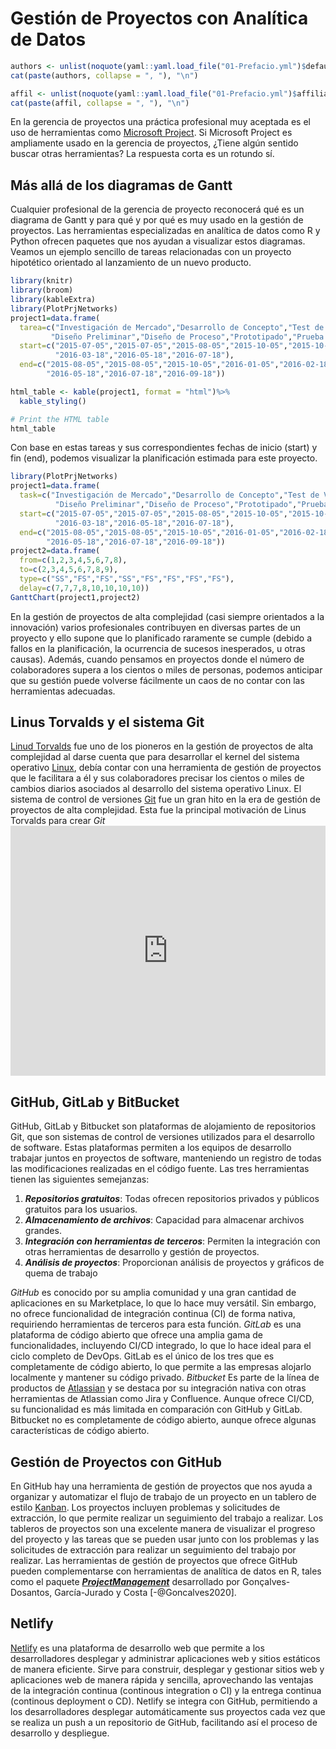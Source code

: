 # Gestión de Proyectos con Analítica de Datos

```r
authors <- unlist(noquote(yaml::yaml.load_file("01-Prefacio.yml")$default))
cat(paste(authors, collapse = ", "), "\n") 
```

```r
affil <- unlist(noquote(yaml::yaml.load_file("01-Prefacio.yml")$affiliation))
cat(paste(affil, collapse = ", "), "\n")
```


En la gerencia de proyectos una práctica profesional muy aceptada es el uso de herramientas como [Microsoft Project](https://www.microsoft.com/es-ar/microsoft-365/project/project-management-software). Si Microsoft Project es ampliamente usado en la gerencia de proyectos, ¿Tiene algún sentido buscar otras herramientas? La respuesta corta es un rotundo sí.

## Más allá de los diagramas de Gantt

Cualquier profesional de la gerencia de proyecto reconocerá qué es un diagrama de Gantt y para qué y por qué es muy usado en la gestión de proyectos. Las herramientas especializadas en analítica de datos como R y Python ofrecen paquetes que nos ayudan a visualizar estos diagramas. Veamos un ejemplo sencillo de tareas relacionadas con un proyecto hipotético orientado al lanzamiento de un nuevo producto.

```r
library(knitr)
library(broom)
library(kableExtra)
library(PlotPrjNetworks)
project1=data.frame(
  tarea=c("Investigación de Mercado","Desarrollo de Concepto","Test de Viabilidad",
         "Diseño Preliminar","Diseño de Proceso","Prototipado","Prueba de Mercado","Diseño Final", "Lanzamiento"),
  start=c("2015-07-05","2015-07-05","2015-08-05","2015-10-05","2015-10-05","2016-02-18",
          "2016-03-18","2016-05-18","2016-07-18"),
  end=c("2015-08-05","2015-08-05","2015-10-05","2016-01-05","2016-02-18","2016-03-18",
        "2016-05-18","2016-07-18","2016-09-18"))

html_table <- kable(project1, format = "html")%>%
  kable_styling()

# Print the HTML table
html_table
```

Con base en estas tareas y sus correspondientes fechas de inicio (start) y fin (end), podemos visualizar la planificación estimada para este proyecto. 

```r
library(PlotPrjNetworks)
project1=data.frame(
  task=c("Investigación de Mercado","Desarrollo de Concepto","Test de Viabilidad",
          "Diseño Preliminar","Diseño de Proceso","Prototipado","Prueba de Mercado","Diseño Final", "Lanzamiento"),
  start=c("2015-07-05","2015-07-05","2015-08-05","2015-10-05","2015-10-05","2016-02-18",
          "2016-03-18","2016-05-18","2016-07-18"),
  end=c("2015-08-05","2015-08-05","2015-10-05","2016-01-05","2016-02-18","2016-03-18",
        "2016-05-18","2016-07-18","2016-09-18"))
project2=data.frame(
  from=c(1,2,3,4,5,6,7,8),
  to=c(2,3,4,5,6,7,8,9),
  type=c("SS","FS","FS","SS","FS","FS","FS","FS"),
  delay=c(7,7,7,8,10,10,10,10))
GanttChart(project1,project2)
```

En la gestión de proyectos de alta complejidad (casi siempre orientados a la innovación) varios profesionales contribuyen en diversas partes de un proyecto y ello supone que lo planificado raramente se cumple (debido a fallos en la planificación, la ocurrencia de sucesos inesperados, u otras causas). Además, cuando pensamos en proyectos donde el número de colaboradores supera a los cientos o miles de personas, podemos anticipar que su gestión puede volverse fácilmente un caos de no contar con las herramientas adecuadas.

## Linus Torvalds y el sistema Git

[Linud Torvalds](https://es.wikipedia.org/wiki/Linus_Torvalds) fue uno de los pioneros en la gestión de proyectos de alta complejidad al darse cuenta que para desarrollar el kernel del sistema operativo [Linux](https://es.wikipedia.org/wiki/GNU/Linux), debía contar con una herramienta de gestión de proyectos que le facilitara a él y sus colaboradores precisar los cientos o miles de cambios diarios asociados al desarrollo del sistema operativo Linux. El sistema de control de versiones [Git](https://es.wikipedia.org/wiki/Git) fue un gran hito en la era de gestión de proyectos de alta complejidad. Esta fue la principal motivación de Linus Torvalds para crear *Git* <iframe width="100%" height="400" src="https://www.youtube.com/embed/iNFtX2ctExM" frameborder="0" allow="autoplay; encrypted-media" allowfullscreen></iframe>

## GitHub, GitLab y BitBucket

GitHub, GitLab y Bitbucket son plataformas de alojamiento de repositorios Git, que son sistemas de control de versiones utilizados para el desarrollo de software. Estas plataformas permiten a los equipos de desarrollo trabajar juntos en proyectos de software, manteniendo un registro de todas las modificaciones realizadas en el código fuente. Las tres herramientas tienen las siguientes semejanzas:

1. ***Repositorios gratuitos***: Todas ofrecen repositorios privados y públicos gratuitos para los usuarios.
2. ***Almacenamiento de archivos***: Capacidad para almacenar archivos grandes.
3. ***Integración con herramientas de terceros***: Permiten la integración con otras herramientas de desarrollo y gestión de proyectos.
4. ***Análisis de proyectos***: Proporcionan análisis de proyectos y gráficos de quema de trabajo

*GitHub* es conocido por su amplia comunidad y una gran cantidad de aplicaciones en su Marketplace, lo que lo hace muy versátil. Sin embargo, no ofrece funcionalidad de integración continua (CI) de forma nativa, requiriendo herramientas de terceros para esta función.
*GitLab* es una plataforma de código abierto que ofrece una amplia gama de funcionalidades, incluyendo CI/CD integrado, lo que lo hace ideal para el ciclo completo de DevOps. GitLab es el único de los tres que es completamente de código abierto, lo que permite a las empresas alojarlo localmente y mantener su código privado.
*Bitbucket* Es parte de la línea de productos de [Atlassian](https://es.wikipedia.org/wiki/Atlassian) y se destaca por su integración nativa con otras herramientas de Atlassian como Jira y Confluence. Aunque ofrece CI/CD, su funcionalidad es más limitada en comparación con GitHub y GitLab. Bitbucket no es completamente de código abierto, aunque ofrece algunas características de código abierto.

## Gestión de Proyectos con GitHub

En GitHub hay una herramienta de gestión de proyectos que nos ayuda a organizar y automatizar el flujo de trabajo de un proyecto en un tablero de estilo [Kanban](https://es.wikipedia.org/wiki/Kanban). Los proyectos incluyen problemas y solicitudes de extracción, lo que permite realizar un seguimiento del trabajo a realizar. Los tableros de proyectos son una excelente manera de visualizar el progreso del proyecto y las tareas que se pueden usar junto con los problemas y las solicitudes de extracción para realizar un seguimiento del trabajo por realizar. Las herramientas de gestión de proyectos que ofrece GitHub pueden complementarse con herramientas de analítica de datos en R, tales como el paquete ***[ProjectManagement](https://journal.r-project.org/archive/2020/RJ-2020-009/index.html)*** desarrollado por Gonçalves-Dosantos, García-Jurado y Costa [-@Goncalves2020].

## Netlify

[Netlify](https://www.netlify.com/) es una plataforma de desarrollo web que permite a los desarrolladores desplegar y administrar aplicaciones web y sitios estáticos de manera eficiente. Sirve para construir, desplegar y gestionar sitios web y aplicaciones web de manera rápida y sencilla, aprovechando las ventajas de la integración continua (continous integration o CI) y la entrega continua (continous deployment o CD). Netlify se integra con GitHub, permitiendo a los desarrolladores desplegar automáticamente sus proyectos cada vez que se realiza un push a un repositorio de GitHub, facilitando así el proceso de desarrollo y despliegue.
